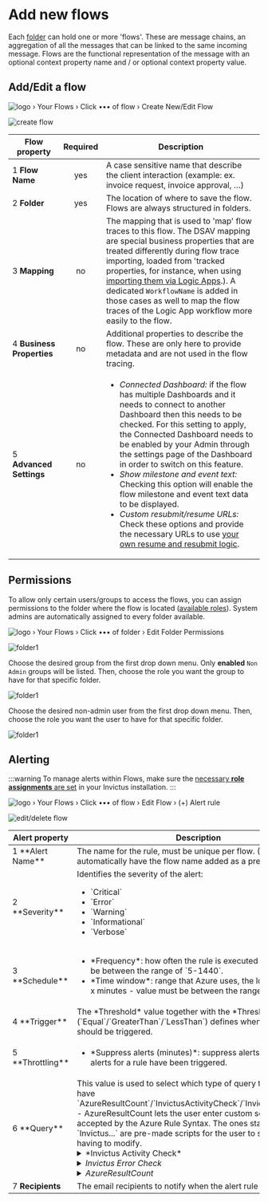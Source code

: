 
# Add new flows
Each [folder](./index.md#organizing-flows-in-folders) can hold one or more 'flows'. These are message chains, an aggregation of all the messages that can be linked to the same incoming message. Flows are the functional representation of the message with an optional context property name and / or optional context property value.

## Add/Edit a flow
<nav class="custom-breadcrumb">
  <span class="breadcrumb-item no-padding">
    <img src="/img/favicon.ico" alt="logo" />
  </span>
  <span>›</span>
  <span class="breadcrumb-item">Your Flows</span>
  <span>›</span>
  <span class="breadcrumb-item">Click ••• of flow</span>
  <span>›</span>
  <span class="breadcrumb-item active">Create New/Edit Flow</span>
</nav>

![create flow](/images/v2_dsb-createflow.png)

| Flow property                           | Required | Description |
| --------------------------------------- | :------: | ----------- |
| <span class="no-wrap"><span class="flow-add-number">1</span> **Flow Name**</span> | yes | A case sensitive name that describe the client interaction (example: ex. invoice request, invoice approval, …) |
| <span class="no-wrap"><span class="flow-add-number">2</span> **Folder**</span> | yes | The location of where to save the flow. Flows are always structured in folders. |
| <span class="no-wrap"><span class="flow-add-number">3</span> **Mapping**</span> | no | The mapping that is used to 'map' flow traces to this flow. The DSAV mapping are special business properties that are treated differently during flow trace importing, loaded from 'tracked properties, for instance, when using [importing them via Logic Apps](./04_import-flow-traces/import-flows-via-la.md).). A dedicated `WorkflowName` is added in those cases as well to map the flow traces of the Logic App workflow more easily to the flow. |
| <span class="no-wrap"><span class="flow-add-number">4</span> **Business Properties**</span> | no | Additional properties to describe the flow. These are only here to provide metadata and are not used in the flow tracing. |
| <span class="no-wrap"><span class="flow-add-number">5</span> **Advanced Settings**</span> | no | <ul><li>*Connected Dashboard:* if the flow has multiple Dashboards and it needs to connect to another Dashboard then this needs to be checked.  For this setting to apply, the Connected Dashboard needs to be enabled by your Admin through the settings page of the Dashboard in order to switch on this feature.</li><li>*Show milestone and event text:* Checking this option will enable the flow milestone and event text data to be displayed.</li><li>*Custom resubmit/resume URLs:* Check these options and provide the necessary URLs to use [your own resume and resubmit logic](./04_import-flow-traces/custom-resumeresubmit.md).</li></ul> |

## Permissions
To allow only certain users/groups to access the flows, you can assign permissions to the folder where the flow is located ([available roles](../security/03_roles.md)). System admins are automatically assigned to every folder available.

<nav class="custom-breadcrumb">
  <span class="breadcrumb-item no-padding">
    <img src="/img/favicon.ico" alt="logo" />
  </span>
  <span>›</span>
  <span class="breadcrumb-item">Your Flows</span>
  <span>›</span>
  <span class="breadcrumb-item">Click ••• of folder</span>
  <span>›</span>
  <span class="breadcrumb-item active">Edit Folder Permissions</span>
</nav>

![folder1](/images/v2_folderpermissions2.png)

<Tabs groupId="permission-source">
<TabItem value="groups" label="Groups" default>

Choose the desired group from the first drop down menu. Only **enabled** `Non Admin` groups will be listed. Then, choose the role you want the group to have for that specific folder.

![folder1](/images/v2_folderpermissions4.png)

</TabItem>
<TabItem value="users" label="Users">

Choose the desired non-admin user from the first drop down menu. Then, choose the role you want the user to have for that specific folder.

![folder1](/images/v2_folderpermissions3.png)

</TabItem>
</Tabs>

## Alerting
:::warning
To manage alerts within Flows, make sure the [necessary **role assignments** are set](../accesscontrolrights.md) in your Invictus installation.
:::

<nav class="custom-breadcrumb">
  <span class="breadcrumb-item no-padding">
    <img src="/img/favicon.ico" alt="logo" />
  </span>
  <span>›</span>
  <span class="breadcrumb-item">Your Flows</span>
  <span>›</span>
  <span class="breadcrumb-item">Click ••• of flow</span>
  <span>›</span>
  <span class="breadcrumb-item">Edit Flow</span>
  <span>›</span>
    <span class="breadcrumb-item active">(+) Alert rule</span>
</nav>

![edit/delete flow](/images/v2_alerting4.png)

<table cellspacing="0" cellpadding="5">
  <thead>
    <tr>
      <th>Alert property</th>
      <th>Description</th>
    </tr>
  </thead>
  <tbody>
    <tr>
      <td><span class="no-wrap"><span class="flow-add-number">1</span> **Alert Name**</span></td>
      <td>The name for the rule, must be unique per flow. (Name will automatically have the flow name added as a prefix to it.)</td>
    </tr>
    <tr>
      <td><span class="no-wrap"><span class="flow-add-number">2</span> **Severity**</span></td>
      <td>
        Identifies the severity of the alert:
        <ul>
          <li>`Critical`</li>
          <li>`Error`</li>
          <li>`Warning`</li>
          <li>`Informational`</li>
          <li>`Verbose`</li>
        </ul>
      </td>
    </tr>
    <tr>
      <td><span class="no-wrap"><span class="flow-add-number">3</span> **Schedule**</span></td>
      <td>
        <ul>
          <li>*Frequency*: how often the rule is executed - value must be between the range of `5-1440`.</li>
          <li>*Time window*: range that Azure uses, the logs for the last x minutes - value must be between the range of `5-2880`.</li>
        </ul>
      </td>
    </tr>
    <tr>
      <td><span class="no-wrap"><span class="flow-add-number">4</span> **Trigger**</span></td>
      <td>The *Threshold* value together with the *Threshold Operator* (`Equal`/`GreaterThan`/`LessThan`) defines when the alert rule should be triggered.</td>
    </tr>
    <tr>
      <td><span class="no-wrap"><span class="flow-add-number">5</span> **Throttling**</span></td>
      <td>
        <ul>
          <li>*Suppress alerts (minutes)*: suppress alerts for x minutes if alerts for a rule have been triggered.</li>
        </ul>
      </td>
    </tr>
    <tr>
      <td><span class="no-wrap"><span class="flow-add-number">6</span> **Query**</span></td>
      <td>
      This value is used to select which type of query the alert rule will have `AzureResultCount`/`InvictusActivityCheck`/`InvictusErrorCheck` - AzureResultCount lets the user enter custom script which is accepted by the Azure Rule Syntax. The ones starting with `Invictus...` are pre-made scripts for the user to select without having to modify.
    <details>
      <summary>*Invictus Activity Check*</summary>

This query type will filter logs on Azure Logs by the `InvictusImportJobFlowActivityAlert` property. The backend will log activity for any flows that are active every hour. An example of how the alert settings for this flow could be set:
      <ul>
        <li>Frequency: 60</li>
        <li>Time Window: 60</li>
        <li>Trigger Threshold Operator: LessThan</li>
        <li>Threshold: 0</li>
      </ul>
      This will create a rule to run every 60 minutes, scans the logs for the last 60 minutes and if the returned value is less than the threshold, it means that the flow is inactive, thus triggers the alert on Azure.
      :::note
      Please note that the backend will not increment the activity for each message that is processed for a flow. This simply sends a single log per hour for each flow that is active, the count might be higher than one per hour due to scaling situations and multi-threaded scenarios. The logging frequency for the backend can be increased by reducing the following value: <strong>FlowActivityIntervalInMinutes</strong>. This can be passed to the Bicep template during deployment.
      :::
    </details>
    <details>
      <summary>*Invictus Error Check*</summary>

This query type will filter logs on Azure Logs by the "InvictusImportJobFlowErrorAlert" property. The backend will log a message for each Flow that triggers an error. An example of how the alert settings for this flow could be set:
        * Frequency: 10
        * Time Window: 10
        * Trigger Threshold Operator: GreaterThan
        * Threshold: 0
      This will create a rule to run every 10 minutes, scans the logs for the last 10 minutes and if the returned value is greater than the threshold, it means that the flow has failed messages, thus triggers the alert on Azure.
    </details>
    <details>
      <summary>*AzureResultCount*</summary>
      
This will enable custom scripts with the Azure Alert syntax. If you require further information about this type of syntax please refer to the official documentation by Microsoft.
    </details>
      </td>
    </tr>
    <tr>
      <td><span class="no-wrap"><span class="flow-add-number">7</span> **Recipients**</span></td>
      <td>The email recipients to notify when the alert rule is triggered.</td>
    </tr>
  </tbody>
</table>